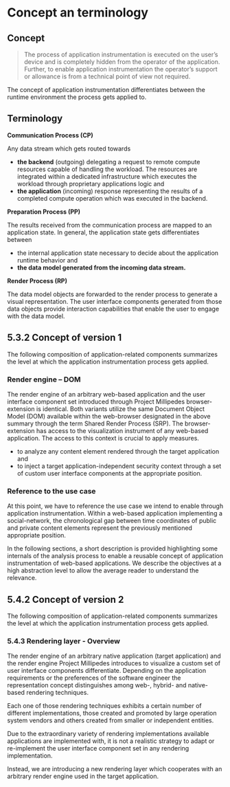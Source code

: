 # Concept an terminology

## Concept

> The process of application instrumentation is executed on the user’s device
> and is completely hidden from the operator of the application. Further, to
> enable application instrumentation the operator’s support or allowance is from
> a technical point of view not required.

The concept of application instrumentation differentiates between the runtime
environment the process gets applied to.

<Concept1 />

## Terminology

**Communication Process (CP)**

Any data stream which gets routed towards

- **the backend** (outgoing) delegating a request to remote compute resources
  capable of handling the workload. The resources are integrated within a
  dedicated infrastructure which executes the workload through proprietary
  applications logic and
- **the application** (incoming) response representing the results of a
  completed compute operation which was executed in the backend.

**Preparation Process (PP)**

The results received from the communication process are mapped to an application
state. In general, the application state gets differentiates between

- the internal application state necessary to decide about the application
  runtime behavior and
- **the data model generated from the incoming data stream.**

**Render Process (RP)**

The data model objects are forwarded to the render process to generate a visual
representation. The user interface components generated from those data objects
provide interaction capabilities that enable the user to engage with the data
model.

## 5.3.2 Concept of version 1

The following composition of application-related components summarizes the level
at which the application instrumentation process gets applied.

<Concept2 />

### Render engine – DOM

The render engine of an arbitrary web-based application and the user interface
component set introduced through Project Millipedes browser-extension is
identical. Both variants utilize the same Document Object Model (DOM) available
within the web-browser designated in the above summary through the term Shared
Render Process (SRP). The browser-extension has access to the visualization
instrument of any web-based application. The access to this context is crucial
to apply measures.

- to analyze any content element rendered through the target application and
- to inject a target application-independent security context through a set of
  custom user interface components at the appropriate position.

### Reference to the use case

At this point, we have to reference the use case we intend to enable through
application instrumentation. Within a web-based application implementing a
social-network, the chronological gap between time coordinates of public and
private content elements represent the previously mentioned appropriate
position.

In the following sections, a short description is provided highlighting some
internals of the analysis process to enable a reusable concept of application
instrumentation of web-based applications. We describe the objectives at a high
abstraction level to allow the average reader to understand the relevance.

## 5.4.2 Concept of version 2

The following composition of application-related components summarizes the level
at which the application instrumentation process gets applied.

<Concept3 />

### 5.4.3 Rendering layer - Overview

The render engine of an arbitrary native application (target application) and
the render engine Project Millipedes introduces to visualize a custom set of
user interface components differentiate. Depending on the application
requirements or the preferences of the software engineer the representation
concept distinguishes among web-, hybrid- and native-based rendering techniques.

Each one of those rendering techniques exhibits a certain number of different
implementations, those created and promoted by large operation system vendors
and others created from smaller or independent entities.

Due to the extraordinary variety of rendering implementations available
applications are implemented with, it is not a realistic strategy to adapt or
re-implement the user interface component set in any rendering implementation.

Instead, we are introducing a new rendering layer which cooperates with an
arbitrary render engine used in the target application.
